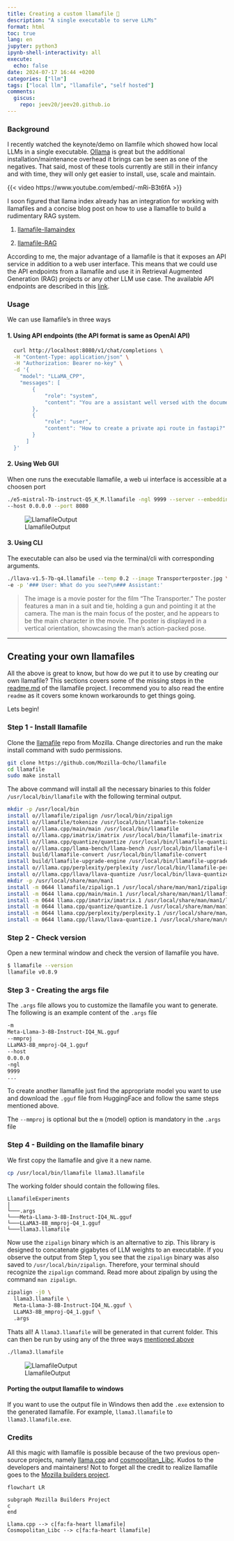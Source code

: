 ```yaml
---
title: Creating a custom llamafile 🦙
description: "A single executable to serve LLMs"
format: html
toc: true
lang: en
jupyter: python3
ipynb-shell-interactivity: all
execute:
  echo: false
date: 2024-07-17 16:44 +0200
categories: ["llm"]
tags: ["local llm", "llamafile", "self hosted"]
comments:
  giscus:
    repo: jeev20/jeev20.github.io
---
```



### Background
I recently watched the keynote/demo on llamfile which showed how local LLMs in a single executable. [Ollama](https://ollama.com/) is great but the additional installation/maintenance overhead it brings can be seen as one of the negatives. That said, most of these tools currently are still in their infancy and with time, they will only get easier to install, use, scale and maintain. 


{{< video https://www.youtube.com/embed/-mRi-B3t6fA >}}


I soon figured that llama index already has an integration for working with llamafiles and a concise blog post on how to use a llamafile to build a rudimentary RAG system. 

1. <a href="https://docs.llamaindex.ai/en/stable/examples/llm/llamafile/">llamafile-llamaindex</a>

2. <a href="https://www.llamaindex.ai/blog/using-llamaindex-and-llamafile-to-build-a-local-private-research-assistant">llamafile-RAG</a>

According to me, the major advantage of a llamafile is that it exposes an API service in addition to a web user interface. This means that we could use the API endpoints from a llamafile and use it in Retrieval Augmented Generation (RAG) projects or any other LLM use case. The available API endpoints are described in this [link](https://github.com/Mozilla-Ocho/llamafile/blob/main/llama.cpp/server/README.md#api-endpoints).




### Usage
We can use llamafile's in three ways

#### 1. Using API endpoints (the API format is same as OpenAI API)

```.bash
  curl http://localhost:8080/v1/chat/completions \
  -H "Content-Type: application/json" \
  -H "Authorization: Bearer no-key" \
  -d '{
    "model": "LLaMA_CPP",
    "messages": [
        {
            "role": "system",
            "content": "You are a assistant well versed with the documentation of fastapi python module. Guide the user to a acceptable solution. DO NOT small talk or provide extra information. Be objective precise and provide references to you responses."
        },
        {
            "role": "user",
            "content": "How to create a private api route in fastapi?"
        }
      ]
  }'
  ```
#### 2. Using Web GUI 
   When one runs the executable llamafile, a web ui interface is accessible at a choosen port

   ```.bash
   ./e5-mistral-7b-instruct-Q5_K_M.llamafile -ngl 9999 --server --embedding \
   --host 0.0.0.0 --port 8080 
   ```
   ![LlamafileOutput](images/llamafilegui.png)

#### 3. Using CLI
   The executable can also be used via the terminal/cli with corresponding arguments. 

```.bash
./llava-v1.5-7b-q4.llamafile --temp 0.2 --image Transporterposter.jpg \ 
-e -p '### User: What do you see?\n### Assistant:'
```



> The image is a movie poster for the film "The Transporter." The poster features a man in a suit and tie, holding a gun and pointing it at the camera. The man is the main focus of the poster, and he appears to be the main character in the movie. The poster is displayed in a vertical orientation, showcasing the man's action-packed pose.

  

------------------------------------------------
## Creating your own llamafiles
All the above is great to know, but how do we put it to use by creating our own llamafile? This sections covers some of the missing steps in the [readme.md](https://github.com/Mozilla-Ocho/llamafile/blob/main/README.md) of the llamafile project. I recommend you to also read the entire `readme` as it covers some known workarounds to get things going.

Lets begin! 

### Step 1 - Install llamafile
Clone the [llamafile](https://github.com/Mozilla-Ocho/llamafile) repo from Mozilla. Change directories and run the make install command with sudo permissions. 

```.bash
git clone https://github.com/Mozilla-Ocho/llamafile
cd llamafile
sudo make install
```


The above command will install all the necessary binaries to this folder `/usr/local/bin/llamafile` with the following terminal output.

```.bash
mkdir -p /usr/local/bin
install o//llamafile/zipalign /usr/local/bin/zipalign
install o//llamafile/tokenize /usr/local/bin/llamafile-tokenize
install o//llama.cpp/main/main /usr/local/bin/llamafile
install o//llama.cpp/imatrix/imatrix /usr/local/bin/llamafile-imatrix
install o//llama.cpp/quantize/quantize /usr/local/bin/llamafile-quantize
install o//llama.cpp/llama-bench/llama-bench /usr/local/bin/llamafile-bench
install build/llamafile-convert /usr/local/bin/llamafile-convert
install build/llamafile-upgrade-engine /usr/local/bin/llamafile-upgrade-engine
install o//llama.cpp/perplexity/perplexity /usr/local/bin/llamafile-perplexity
install o//llama.cpp/llava/llava-quantize /usr/local/bin/llava-quantize
mkdir -p /usr/local/share/man/man1
install -m 0644 llamafile/zipalign.1 /usr/local/share/man/man1/zipalign.1
install -m 0644 llama.cpp/main/main.1 /usr/local/share/man/man1/llamafile.1
install -m 0644 llama.cpp/imatrix/imatrix.1 /usr/local/share/man/man1/llamafile-imatrix.1
install -m 0644 llama.cpp/quantize/quantize.1 /usr/local/share/man/man1/llamafile-quantize.1
install -m 0644 llama.cpp/perplexity/perplexity.1 /usr/local/share/man/man1/llamafile-perplexity.1
install -m 0644 llama.cpp/llava/llava-quantize.1 /usr/local/share/man/man1/llava-quantize.1
```

### Step 2 - Check version
Open a new terminal window and check the version of llamafile you have.
```.bash
$ llamafile --version  
llamafile v0.8.9
```


### Step 3 - Creating the args file
The `.args` file allows you to customize the llamafile you want to generate. The following is an example content of the `.args` file 

```.bash
-m
Meta-Llama-3-8B-Instruct-IQ4_NL.gguf
--mmproj
LLaMA3-8B_mmproj-Q4_1.gguf
--host
0.0.0.0
-ngl
9999
...
```
::: {.callout-note}
To create another llamafile just find the appropriate model you want to use and download the `.gguf` file from HuggingFace and follow the same steps mentioned above. 

The `--mmproj` is optional but the `m` (model) option is mandatory in the `.args` file
:::


### Step 4 - Building on the llamafile binary
We first copy the llamafile and give it a new name. 
```.bash
cp /usr/local/bin/llamafile llama3.llamafile 
```

The working folder should contain the following files.
```
LlamafileExperiments  
│
└───.args
└───Meta-Llama-3-8B-Instruct-IQ4_NL.gguf
└───LLaMA3-8B_mmproj-Q4_1.gguf
└───llama3.llamafile 
```

Now use the `zipalign` binary which is an alternative to zip. This library is designed to concatenate gigabytes of LLM weights to an executable. If you observe the output from Step 1, you see that the `zipalign` binary was also saved to `/usr/local/bin/zipalign`. Therefore, your terminal should recognize the `zipalign` command. Read more about zipalign by using the command `man zipalign`.

```.bash
zipalign -j0 \
  llama3.llamafile \
  Meta-Llama-3-8B-Instruct-IQ4_NL.gguf \
  LLaMA3-8B_mmproj-Q4_1.gguf \
  .args
```

Thats all! A `llama3.llamafile` will be generated in that current folder. This can then be run by using any of the three ways [mentioned above](#usage)

```.bash
./llama3.llamafile
```

![LlamafileOutput](images/llamafilegui.png)



#### Porting the output llamafile to windows 
If you want to use the output file in Windows then add the `.exe` extension to the generated llamafile. For example, `llama3.llamafile` to `llama3.llamafile.exe`. 

### Credits

All this magic with llamafile is possible because of the two previous open-source projects, namely [llama.cpp](https://github.com/ggerganov/llama.cpp) and [cosmopolitan_Libc](https://github.com/jart/cosmopolitan). Kudos to the developers and maintainers! Not to forget all the credit to realize llamafile goes to the [Mozilla builders project](https://future.mozilla.org/).

```mermaid

flowchart LR

subgraph Mozilla Builders Project
c
end

Llama.cpp --> c[fa:fa-heart llamafile]
Cosmopolitan_Libc --> c[fa:fa-heart llamafile]

```